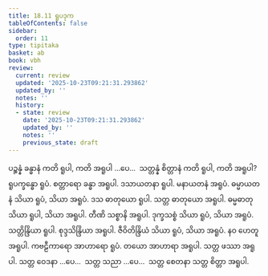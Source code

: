 ```yaml
---
title: 18.11 ရူပဒုက
tableOfContents: false
sidebar:
  order: 11
type: tipitaka
basket: ab
book: vbh
review:
  current: review
  updated: '2025-10-23T09:21:31.293862'
  updated_by: ''
  notes: ''
  history:
  - state: review
    date: '2025-10-23T09:21:31.293862'
    updated_by: ''
    notes: ''
    previous_state: draft
---
```



<ReviewStatus review={frontmatter.review} showDetails={true} />

<HypothesisAnnotation frontmatter={frontmatter} />

<DynamicBreadcrumb />

<Division number="1043" book="vbh" e="ch" v="30" p="452">

<Paragraph number="3251" book="vbh">
ပဉ္စန္နံ ခန္ဓာနံ ကတိ ရူပါ, ကတိ အရူပါ …ပေ…  သတ္တန္နံ စိတ္တာနံ ကတိ ရူပါ, ကတိ အရူပါ?
</Paragraph>

<Paragraph number="3252" book="vbh">
ရူပက္ခန္ဓော ရူပံ. စတ္တာရော ခန္ဓာ အရူပါ. ဒသာယတနာ ရူပါ. မနာယတနံ အရူပံ. ဓမ္မာယတနံ သိယာ ရူပံ, သိယာ အရူပံ. ဒသ ဓာတုယော ရူပါ. သတ္တ ဓာတုယော အရူပါ. ဓမ္မဓာတု သိယာ ရူပါ, သိယာ အရူပါ. တီဏိ သစ္စာနိ အရူပါ. ဒုက္ခသစ္စံ သိယာ ရူပံ, သိယာ အရူပံ. သတ္တိန္ဒြိယာ ရူပါ. စုဒ္ဒသိန္ဒြိယာ အရူပါ. ဇီဝိတိန္ဒြိယံ သိယာ ရူပံ, သိယာ အရူပံ. နဝ ဟေတူ အရူပါ. ကဗဠီကာရော အာဟာရော ရူပံ. တယော အာဟာရာ အရူပါ. သတ္တ ဖဿာ အရူပါ. သတ္တ ဝေဒနာ …ပေ…  သတ္တ သညာ …ပေ…  သတ္တ စေတနာ သတ္တ စိတ္တာ အရူပါ.
</Paragraph>
</Division>